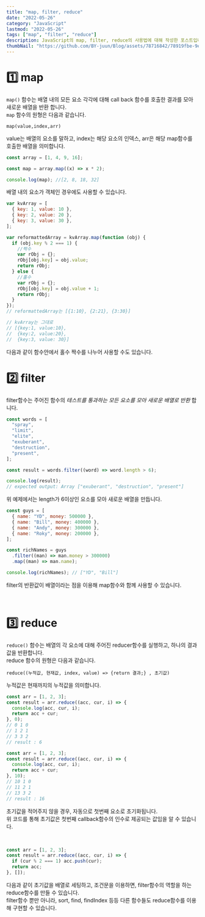 ```yaml
---
title: "map, filter, reduce"
date: "2022-05-26"
category: "JavaScript"
lastmod: "2022-05-26"
tags: ["map", "filter", "reduce"]
description: JavaScript의 map, filter, reduce의 사용법에 대해 작성한 포스트입니다..
thumbNail: "https://github.com/BY-juun/Blog/assets/78716842/78919fbe-9e62-4e2b-9c1a-918706fc2af6"
---
```


# 1️⃣ map

`map()` 함수는 배열 내의 모든 요소 각각에 대해 call back 함수를 호출한 결과를 모아 새로운 배열을 반환 합니다.  
`map` 함수의 원형은 다음과 같습니다.

`map(value,index,arr)`

value는 배열의 요소를 말하고, index는 해당 요소의 인덱스, arr은 해당 map함수를 호출한 배열을 의미합니다.

```js showLineNumbers
const array = [1, 4, 9, 16];

const map = array.map((x) => x * 2);

console.log(map); //[2, 8, 18, 32]
```

배열 내의 요소가 객체인 경우에도 사용할 수 있습니다.

```js showLineNumbers
var kvArray = [
  { key: 1, value: 10 },
  { key: 2, value: 20 },
  { key: 3, value: 30 },
];

var reformattedArray = kvArray.map(function (obj) {
  if (obj.key % 2 === 1) {
    //짝수
    var rObj = {};
    rObj[obj.key] = obj.value;
    return rObj;
  } else {
    //홀수
    var rObj = {};
    rObj[obj.key] = obj.value + 1;
    return rObj;
  }
});
// reformattedArray는 [{1:10}, {2:21}, {3:30}]

// kvArray는 그대로
// [{key:1, value:10},
//  {key:2, value:20},
//  {key:3, value: 30}]
```

다음과 같이 함수안에서 홀수 짝수를 나누어 사용할 수도 있습니다.

# 2️⃣ filter

filter함수는 주어진 함수의 _*테스트를 통과하는 모든 요소를 모아 새로운 배열로 반환*_ 합니다.

```js
const words = [
  "spray",
  "limit",
  "elite",
  "exuberant",
  "destruction",
  "present",
];

const result = words.filter((word) => word.length > 6);

console.log(result);
// expected output: Array ["exuberant", "destruction", "present"]
```

위 예제에서는 length가 6이상인 요소를 모아 새로운 배열을 만듭니다.

```js
const guys = [
  { name: "YD", money: 500000 },
  { name: "Bill", money: 400000 },
  { name: "Andy", money: 300000 },
  { name: "Roky", money: 200000 },
];

const richNames = guys
  .filter((man) => man.money > 300000)
  .map((man) => man.name);

console.log(richNames); // ["YD", "Bill"]
```

filter의 반환값이 배열이라는 점을 이용해 map함수와 함께 사용할 수 있습니다.

<br />

# 3️⃣ reduce

`reduce()` 함수는 배열의 각 요소에 대해 주어진 reducer함수를 실행하고, 하나의 결과값을 반환합니다.  
reduce 함수의 원형은 다음과 같습니다.

`reduce((누적값, 현재값, index, value) => {return 결과;} , 초기값)`

누적값은 현재까지의 누적값을 의미합니다.

```js
const arr = [1, 2, 3];
const result = arr.reduce((acc, cur, i) => {
  console.log(acc, cur, i);
  return acc + cur;
}, 0);
// 0 1 0
// 1 2 1
// 3 3 2
// result : 6

const arr = [1, 2, 3];
const result = arr.reduce((acc, cur, i) => {
  console.log(acc, cur, i);
  return acc + cur;
}, 10);
// 10 1 0
// 11 2 1
// 13 3 2
// result : 16
```

초기값을 적어주지 않을 경우, 자동으로 첫번째 요소로 초기화됩니다.  
위 코드를 통해 초기값은 첫번째 callback함수의 인수로 제공되는 값임을 알 수 있습니다.

<br />

```js
const arr = [1, 2, 3];
const result = arr.reduce((acc, cur, i) => {
  if (cur % 2 === 1) acc.push(cur);
  return acc;
}, []);
```

다음과 같이 초기값을 배열로 세팅하고, 조건문을 이용하면, filter함수의 역할을 하는 reduce함수를 만들 수 있습니다.  
filter함수 뿐만 아니라, sort, find, findIndex 등등 다른 함수들도 reduce함수를 이용해 구현할 수 있습니다.
